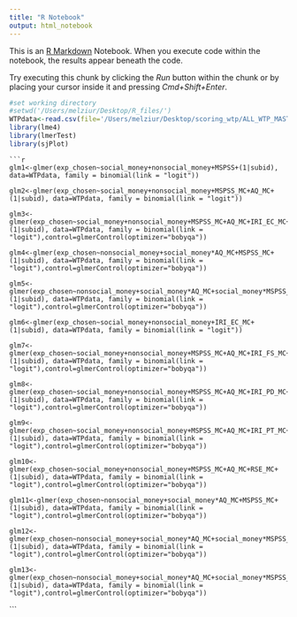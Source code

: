 ```yaml
---
title: "R Notebook"
output: html_notebook
---
```


This is an [R Markdown](http://rmarkdown.rstudio.com) Notebook. When you execute code within the notebook, the results appear beneath the code. 

Try executing this chunk by clicking the *Run* button within the chunk or by placing your cursor inside it and pressing *Cmd+Shift+Enter*. 


```r
#set working directory
#setwd('/Users/melziur/Desktop/R_files/')
WTPdata<-read.csv(file='/Users/melziur/Desktop/scoring_wtp/ALL_WTP_MASTER.csv',header = TRUE,sep = ',')
library(lme4)
library(lmerTest)
library(sjPlot)
```
```
```r
glm1<-glmer(exp_chosen~social_money+nonsocial_money+MSPSS+(1|subid), data=WTPdata, family = binomial(link = "logit"))

glm2<-glmer(exp_chosen~social_money+nonsocial_money+MSPSS_MC+AQ_MC+(1|subid), data=WTPdata, family = binomial(link = "logit"))

glm3<-glmer(exp_chosen~social_money+nonsocial_money+MSPSS_MC+AQ_MC+IRI_EC_MC+(1|subid), data=WTPdata, family = binomial(link = "logit"),control=glmerControl(optimizer="bobyqa"))

glm4<-glmer(exp_chosen~nonsocial_money+social_money*AQ_MC+MSPSS_MC+(1|subid), data=WTPdata, family = binomial(link = "logit"),control=glmerControl(optimizer="bobyqa"))

glm5<-glmer(exp_chosen~nonsocial_money+social_money*AQ_MC+social_money*MSPSS_MC+(1|subid), data=WTPdata, family = binomial(link = "logit"),control=glmerControl(optimizer="bobyqa"))

glm6<-glmer(exp_chosen~social_money+nonsocial_money+IRI_EC_MC+(1|subid), data=WTPdata, family = binomial(link = "logit"))

glm7<-glmer(exp_chosen~social_money+nonsocial_money+MSPSS_MC+AQ_MC+IRI_FS_MC+(1|subid), data=WTPdata, family = binomial(link = "logit"),control=glmerControl(optimizer="bobyqa"))

glm8<-glmer(exp_chosen~social_money+nonsocial_money+MSPSS_MC+AQ_MC+IRI_PD_MC+(1|subid), data=WTPdata, family = binomial(link = "logit"),control=glmerControl(optimizer="bobyqa"))

glm9<-glmer(exp_chosen~social_money+nonsocial_money+MSPSS_MC+AQ_MC+IRI_PT_MC+(1|subid), data=WTPdata, family = binomial(link = "logit"),control=glmerControl(optimizer="bobyqa"))

glm10<-glmer(exp_chosen~social_money+nonsocial_money+MSPSS_MC+AQ_MC+RSE_MC+(1|subid), data=WTPdata, family = binomial(link = "logit"),control=glmerControl(optimizer="bobyqa"))

glm11<-glmer(exp_chosen~nonsocial_money+social_money*AQ_MC+MSPSS_MC+(1|subid), data=WTPdata, family = binomial(link = "logit"),control=glmerControl(optimizer="bobyqa"))

glm12<-glmer(exp_chosen~nonsocial_money+social_money*AQ_MC+social_money*MSPSS_MC+(1|subid), data=WTPdata, family = binomial(link = "logit"),control=glmerControl(optimizer="bobyqa"))

glm13<-glmer(exp_chosen~nonsocial_money+social_money*AQ_MC+social_money*MSPSS_MC+(1|subid), data=WTPdata, family = binomial(link = "logit"),control=glmerControl(optimizer="bobyqa"))
```


```

